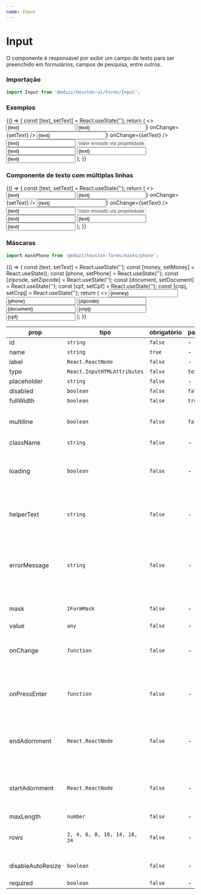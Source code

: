 ```yaml
---
name: Input
---
```





# Input

O componente é responsável por exibir um campo de texto para ser preenchido em formulários, campos de pesquisa, entre outros.

### Importação

```js
import Input from '@eduzz/houston-ui/Forms/Input';
```

### Exemplos

<Playground>
  {() => {
    const [text, setText] = React.useState('');
    return (
      <>
        <Input label='Campo de Texto' value={text} onChange={setText} />
        <Input label='Campo com ícone' value={text} startAdornment={<InsertEmoticonIcon />} onChange={setText} />
        <Input label='Campo com ícone' value={text} endAdornment={<InsertEmoticonIcon />} onChange={setText} />
        <Input label='Campo de Texto' placeholder='Placeholder' value={text} onChange={setText} />
        <Input label='Campo de Texto Desabilitado' disabled value='Valor enviado via propriedade' />
        <Input label='Campo de Texto com Carregamento' loading value={text} onChange={setText} />
        <Input
          label='Campo de Texto com Texto de Ajuda'
          helperText='Um exemplo de campo de ajuda'
          value={text}
          onChange={setText}
        />
        <Input label='Campo de Texto com Erro' errorMessage='Mensagem de erro' value={text} onChange={setText} />
      </>
    );
  }}
</Playground>

### Componente de texto com múltiplas linhas

<Playground>
  {() => {
    const [text, setText] = React.useState('');
    return (
      <>
        <Input multiline label='Campo de Texto' value={text} onChange={setText} />
        <Input
          multiline
          label='Campo com ícone'
          value={text}
          startAdornment={<InsertEmoticonIcon />}
          onChange={setText}
        />
        <Input
          multiline
          label='Campo com ícone'
          value={text}
          endAdornment={<InsertEmoticonIcon />}
          onChange={setText}
        />
        <Input multiline label='Campo de Texto' placeholder='Placeholder' value={text} onChange={setText} />
        <Input multiline label='Campo de Texto Desabilitado' disabled value='Valor enviado via propriedade' />
        <Input multiline label='Campo de Texto com Carregamento' loading value={text} onChange={setText} />
        <Input
          multiline
          label='Campo de Texto com Texto de Ajuda'
          helperText='Um exemplo de campo de ajuda'
          value={text}
          onChange={setText}
        />
        <Input
          multiline
          label='Campo de Texto com Erro'
          errorMessage='Mensagem de erro'
          value={text}
          onChange={setText}
        />
      </>
    );
  }}
</Playground>

### Máscaras

```js
import maskPhone from '@eduzz/houston-forms/masks/phone';
```

<Playground>
  {() => {
    const [text, setText] = React.useState('');
    const [money, setMoney] = React.useState();
    const [phone, setPhone] = React.useState('');
    const [zipcode, setZipcode] = React.useState('');
    const [document, setDocument] = React.useState('');
    const [cpf, setCpf] = React.useState('');
    const [cnpj, setCnpj] = React.useState('');
    return (
      <>
        <Input label='Moeda' name='money' value={money} onChange={setMoney} mask={moneyMask} />
        <Input label='Telefone' name='phone' value={phone} onChange={setPhone} mask={phoneMask} />
        <Input label='CEP' name='zipcode' value={zipcode} onChange={setZipcode} mask={zipcodeMask} />
        <Input
          label='Documento (CPF/CNPJ)'
          name='document'
          value={document}
          onChange={setDocument}
          mask={documentMask}
        />
        <Input label='CNPJ' name='cnpj' value={cnpj} onChange={setCnpj} mask={cnpjMask} />
        <Input label='CPF' name='cpf' value={cpf} onChange={setCpf} mask={cpfMask} />
      </>
    );
  }}
</Playground>

| prop              | tipo                         | obrigatório | padrão  | descrição                                                                           |
| ----------------- | ---------------------------- | ----------- | ------- | ----------------------------------------------------------------------------------- |
| id                | `string`                     | `false`     | -       | -                                                                                   |
| name              | `string`                     | `true`      | -       | -                                                                                   |
| label             | `React.ReactNode`            | `false`     | -       | -                                                                                   |
| type              | `React.InputHTMLAttributes`  | `false`     | `text`  | -                                                                                   |
| placeholder       | `string`                     | `false`     | -       | -                                                                                   |
| disabled          | `boolean`                    | `false`     | `false` | -                                                                                   |
| fullWidth         | `boolean`                    | `false`     | `true`  | -                                                                                   |
| multiline         | `boolean`                    | `false`     | `false` | Permite um campo de texto com várias linhas.                                        |
| className         | `string`                     | `false`     | -       | -                                                                                   |
| loading           | `boolean`                    | `false`     | -       | Exibe ícone de carregamento no componente de texto.                                 |
| helperText        | `string`                     | `false`     | -       | Exibe texto de ajuda abaixo do componente de texto.                                 |
| errorMessage      | `string`                     | `false`     | -       | Exibe uma mensagem de erro no componente de texto, assim como indica erro no campo. |
| mask              | `IFormMask`                  | `false`     | -       | Máscara que será aplicada no campo.                                                 |
| value             | `any`                        | `false`     | -       | -                                                                                   |
| onChange          | `function`                   | `false`     | -       | Função disparada ao alterar o valor do campo de texto.                              |
| onPressEnter      | `function`                   | `false`     | -       | Função disparada ao apertar Enter dentro do campo de texto.                         |
| endAdornment      | `React.ReactNode`            | `false`     | -       | Ícone ou botão com ícone que será exibido no final do campo.                        |
| startAdornment    | `React.ReactNode`            | `false`     | -       | Ícone ou botão com ícone que será exibido no início do campo.                       |
| maxLength         | `number`                     | `false`     | -       | -                                                                                   |
| rows              | `2, 4, 6, 8, 10, 14, 18, 24` | `false`     | -       | Número de linhas quando `multiline` for verdadeiro.                                 |
| disableAutoResize | `boolean`                    | `false`     | -       | Desativa o auto-resize do multiline                                                 |
| required          | `boolean`                    | `false`     | -       | -                                                                                   |
